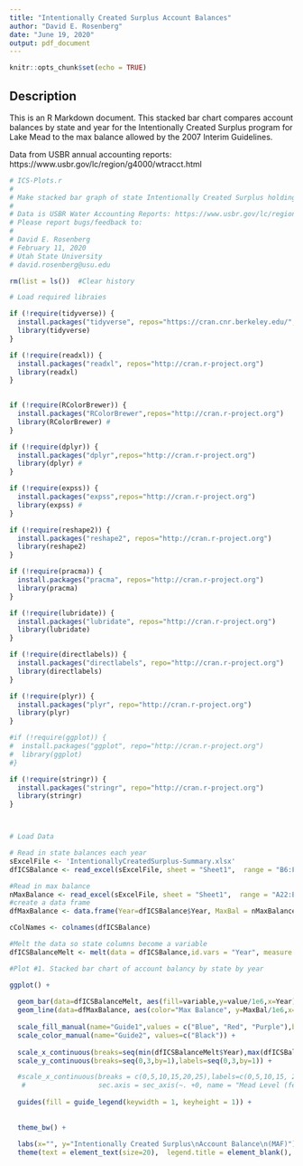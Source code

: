 ```yaml
---
title: "Intentionally Created Surplus Account Balances"
author: "David E. Rosenberg"
date: "June 19, 2020"
output: pdf_document
---
```


```r
knitr::opts_chunk$set(echo = TRUE)
```

## Description

This is an R Markdown document. This stacked bar chart compares account balances by state and year for the Intentionally Created Surplus program for Lake Mead to the max balance allowed by the 2007 Interim Guidelines. 

Data from USBR annual accounting reports: https://www.usbr.gov/lc/region/g4000/wtracct.html

```r

# ICS-Plots.r
#
# Make stacked bar graph of state Intentionally Created Surplus holdings by year
#
# Data is USBR Water Accounting Reports: https://www.usbr.gov/lc/region/g4000/wtracct.html in source Excel file
# Please report bugs/feedback to:
#
# David E. Rosenberg
# February 11, 2020
# Utah State University
# david.rosenberg@usu.edu

rm(list = ls())  #Clear history

# Load required libraies

if (!require(tidyverse)) { 
  install.packages("tidyverse", repos="https://cran.cnr.berkeley.edu/", verbose = TRUE) 
  library(tidyverse) 
}

if (!require(readxl)) { 
  install.packages("readxl", repos="http://cran.r-project.org") 
  library(readxl) 
}

  
if (!require(RColorBrewer)) { 
  install.packages("RColorBrewer",repos="http://cran.r-project.org") 
  library(RColorBrewer) # 
}

if (!require(dplyr)) { 
  install.packages("dplyr",repos="http://cran.r-project.org") 
  library(dplyr) # 
}

if (!require(expss)) { 
  install.packages("expss",repos="http://cran.r-project.org") 
  library(expss) # 
}

if (!require(reshape2)) { 
  install.packages("reshape2", repos="http://cran.r-project.org") 
  library(reshape2) 
}

if (!require(pracma)) { 
  install.packages("pracma", repos="http://cran.r-project.org") 
  library(pracma) 
}

if (!require(lubridate)) { 
  install.packages("lubridate", repos="http://cran.r-project.org") 
  library(lubridate) 
}

if (!require(directlabels)) { 
  install.packages("directlabels", repo="http://cran.r-project.org")
  library(directlabels) 
}

if (!require(plyr)) { 
  install.packages("plyr", repo="http://cran.r-project.org")
  library(plyr) 
}

#if (!require(ggplot)) { 
#  install.packages("ggplot", repo="http://cran.r-project.org")
#  library(ggplot) 
#}

if (!require(stringr)) { 
  install.packages("stringr", repo="http://cran.r-project.org")
  library(stringr) 
}



# Load Data

# Read in state balances each year
sExcelFile <- 'IntentionallyCreatedSurplus-Summary.xlsx'
dfICSBalance <- read_excel(sExcelFile, sheet = "Sheet1",  range = "B6:F16")

#Read in max balance
nMaxBalance <- read_excel(sExcelFile, sheet = "Sheet1",  range = "A22:E25")
#create a data frame
dfMaxBalance <- data.frame(Year=dfICSBalance$Year, MaxBal = nMaxBalance$Total[2])

cColNames <- colnames(dfICSBalance)

#Melt the data so state columns become a variable
dfICSBalanceMelt <- melt(data = dfICSBalance,id.vars = "Year", measure.vars = cColNames[1:3])

#Plot #1. Stacked bar chart of account balancy by state by year

ggplot() +
  
  geom_bar(data=dfICSBalanceMelt, aes(fill=variable,y=value/1e6,x=Year),position="stack", stat="identity") +
  geom_line(data=dfMaxBalance, aes(color="Max Balance", y=MaxBal/1e6,x=Year), size=2) +
  
  scale_fill_manual(name="Guide1",values = c("Blue", "Red", "Purple"),breaks=cColNames[1:3]) +
  scale_color_manual(name="Guide2", values=c("Black")) +
  
  scale_x_continuous(breaks=seq(min(dfICSBalanceMelt$Year),max(dfICSBalanceMelt$Year),by=2),labels=seq(min(dfICSBalanceMelt$Year),max(dfICSBalanceMelt$Year),by=2)) +
  scale_y_continuous(breaks=seq(0,3,by=1),labels=seq(0,3,by=1)) +

  #scale_x_continuous(breaks = c(0,5,10,15,20,25),labels=c(0,5,10,15, 20,25), limits = c(0,as.numeric(dfMaxStor %>% filter(Reservoir %in% c("Mead")) %>% select(Volume))),
   #                  sec.axis = sec_axis(~. +0, name = "Mead Level (feet)", breaks = dfMeadPoolsPlot$stor_maf, labels = dfMeadPoolsPlot$label)) +
 
  guides(fill = guide_legend(keywidth = 1, keyheight = 1)) +
  
  
  theme_bw() +
  
  labs(x="", y="Intentionally Created Surplus\nAccount Balance\n(MAF)") +
  theme(text = element_text(size=20),  legend.title = element_blank(), legend.text=element_text(size=18))
  


```